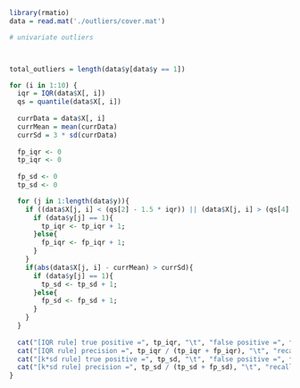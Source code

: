```r
library(rmatio)
data = read.mat('./outliers/cover.mat')

```

```r
# univariate outliers



total_outliers = length(data$y[data$y == 1])

for (i in 1:10) {
  iqr = IQR(data$X[, i])
  qs = quantile(data$X[, i])
  
  currData = data$X[, i]
  currMean = mean(currData)
  currSd = 3 * sd(currData)
  
  fp_iqr <- 0
  tp_iqr <- 0
  
  fp_sd <- 0
  tp_sd <- 0

  for (j in 1:length(data$y)){
    if ((data$X[j, i] < (qs[2] - 1.5 * iqr)) || (data$X[j, i] > (qs[4] + 1.5 * iqr))){
      if (data$y[j] == 1){
        tp_iqr <- tp_iqr + 1;
      }else{
        fp_iqr <- fp_iqr + 1;
      }
    }
    if(abs(data$X[j, i] - currMean) > currSd){
      if (data$y[j] == 1){
        tp_sd <- tp_sd + 1;
      }else{
        fp_sd <- fp_sd + 1;
      }
    }
  }
  
  cat("[IQR rule] true positive =", tp_iqr, "\t", "false positive =", fp_iqr, "\n")
  cat("[IQR rule] precision =", tp_iqr / (tp_iqr + fp_iqr), "\t", "recall =", tp_iqr / total_outliers, "\n\n")
  cat("[k*sd rule] true positive =", tp_sd, "\t", "false positive =", fp_sd, "\n")
  cat("[k*sd rule] precision =", tp_sd / (tp_sd + fp_sd), "\t", "recall =", tp_sd / total_outliers, "\n\n")
}

```